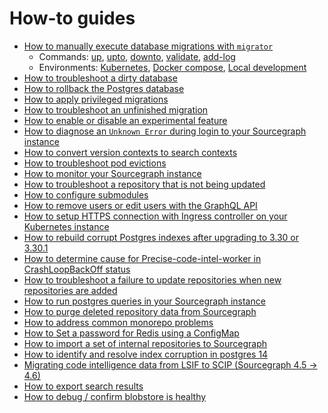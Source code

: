 # How-to guides

- [How to manually execute database migrations with `migrator`](/admin/updates/migrator/migrator-operations)
  - Commands: [up](/admin/updates/migrator/migrator-operations#up), [upto](/admin/updates/migrator/migrator-operations#upto), [downto](/admin/updates/migrator/migrator-operations#downto), [validate](/admin/updates/migrator/migrator-operations#validate), [add-log](/admin/updates/migrator/migrator-operations#add-log)
  - Environments: [Kubernetes](/admin/updates/migrator/migrator-operations#kubernetes), [Docker compose](/admin/updates/migrator/migrator-operations#docker--docker-compose), [Local development](/admin/updates/migrator/migrator-operations#local-development)
- [How to troubleshoot a dirty database](/admin/how-to/how-to/dirty_database)
- [How to rollback the Postgres database](/admin/how-to/how-to/rollback_database)
- [How to apply privileged migrations](/admin/how-to/how-to/privileged_migrations)
- [How to troubleshoot an unfinished migration](/admin/how-to/how-to/unfinished_migration)
- [How to enable or disable an experimental feature](/admin/how-to/how-to/enable-experimental-feature)
- [How to diagnose an `Unknown Error` during login to your Sourcegraph instance](/admin/how-to/how-to/unknown-error-login)
- [How to convert version contexts to search contexts](/admin/how-to/how-to/converting-version-contexts-to-search-contexts)
- [How to troubleshoot pod evictions](/admin/how-to/how-to/troubleshoot-pod-eviction)
- [How to monitor your Sourcegraph instance](/admin/how-to/how-to/monitoring-guide)
- [How to troubleshoot a repository that is not being updated](/admin/how-to/how-to/repo-not-updated)
- [How to configure submodules](/admin/how-to/how-to/submodule-configuration)
- [How to remove users or edit users with the GraphQL API](/admin/how-to/how-to/mutate-user-api)
- [How to setup HTTPS connection with Ingress controller on your Kubernetes instance](/admin/how-to/how-to/setup-https)
- [How to rebuild corrupt Postgres indexes after upgrading to 3.30 or 3.30.1](/admin/how-to/how-to/rebuild-corrupt-postgres-indexes)
- [How to determine cause for Precise-code-intel-worker in CrashLoopBackOff status](/admin/how-to/precise-code-intel-worker-crashloopbackoff)
- [How to troubleshoot a failure to update repositories when new repositories are added](/admin/how-to/how-to/update_repo_failure)
- [How to run postgres queries in your Sourcegraph instance](/admin/how-to/how-to/run-psql)
- [How to purge deleted repository data from Sourcegraph](/admin/how-to/how-to/remove-repo#manually-purge-deleted-repository-data-from-disk)
- [How to address common monorepo problems](/admin/how-to/how-to/monorepo-issues)
- [How to Set a password for Redis using a ConfigMap](/admin/how-to/how-to/redis_configmap)
- [How to import a set of internal repositories to Sourcegraph](/admin/how-to/how-to/internal_github_repos)
- [How to identify and resolve index corruption in postgres 14](/admin/how-to/how-to/postgres14-index-corruption)
- [Migrating code intelligence data from LSIF to SCIP (Sourcegraph 4.5 -> 4.6)](/admin/how-to/how-to/lsif_scip_migration)
- [How to export search results](/admin/how-to/how-to/export-search-results)
- [How to debug / confirm blobstore is healthy](/admin/how-to/how-to/blobstore_debugging)
